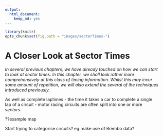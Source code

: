 ```yaml
---
output:
  html_document:
    keep_md: yes
---
```

```r
library(knitr)
opts_chunk$set(fig.path = "images/sectorTimes-")
```
# A Closer Look at Sector Times

*In several previous chapters, we have already touched on how we can start to look at sector times. In this chapter, we shall look rather more comprehensively at this class of timing information. Whilst this may incur some amount of repetition, we will also extend the several of the techniques introduced previously.*

As well as complete laptimes - the time it takes a car to complete a single lap of a circuit - motor racing circuits are often split into one or more *sectors*.

??example map

Start trying to categorise circuits?
eg make use of Brembo data?